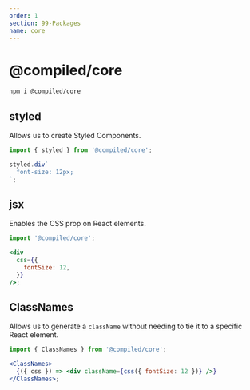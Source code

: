 ```yaml
---
order: 1
section: 99-Packages
name: core
---
```


# @compiled/core

```bash
npm i @compiled/core
```

## styled

Allows us to create Styled Components.

```jsx
import { styled } from '@compiled/core';

styled.div`
  font-size: 12px;
`;
```

## jsx

Enables the CSS prop on React elements.

```jsx
import '@compiled/core';

<div
  css={{
    fontSize: 12,
  }}
/>;
```

## ClassNames

Allows us to generate a `className` without needing to tie it to a specific React element.

```jsx
import { ClassNames } from '@compiled/core';

<ClassNames>
  {({ css }) => <div className={css({ fontSize: 12 })} />}
</ClassNames>;
```
